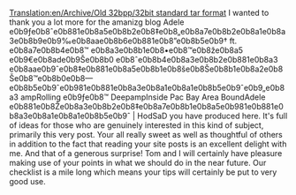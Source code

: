 [[Translation:en/Archive/Old 32bpp/32bit standard tar format]]
I wanted to thank you a lot more for the amanizg blog Adele e0b9ƒe0b8ˆe0b881e0b8a5e0b8b2e0b8‡e0b8„e0b8a7e0b8b2e0b8a1e0b8a3e0b8b9e0b9‰e0b8aae0b8b6e0b881e0b8”e0b8b5e0b9† ft. e0b8a7e0b8b4e0b8™ e0b8a3e0b8b1e0b8•e0b8™e0b8že0b8a5 e0b9€e0b8ade0b9Še0b8b0 e0b8ˆe0b8b4e0b8a3e0b8b2e0b881e0b8a3 e0b8aae0b9ˆe0b8‡e0b881e0b8a5e0b8b1e0b8še0b8Še0b8b1e0b8a2e0b8Še0b8™e0b8b0e0b8—e0b8b5e0b9ˆe0b981e0b881e0b8a3e0b8a1e0b8a1e0b8b5e0b9ˆe0b9„e0b8a3 ampRolling e0b9ƒe0b8™ DeepampInside Pac Bay Area BoundAdele e0b881e0b8Že0b8a3e0b8b2e0b8‡e0b8a7e0b8b1e0b8a5e0b981e0b881e0b8a3e0b8a1e0b8a1e0b8b5e0b9ˆ | HodSaD you have produced here. It's full of ideas for those who are genuinely interested in this kind of subject, primarily this very post. Your all really sweet as well as thoughtful of others in addition to the fact that reading your site posts is an excellent delight with me. And that of a generous surprise! Tom and I will certainly have pleasure making use of your points in what we should do in the near future. Our checklist is a mile long which means your tips will certainly be put to very good use.